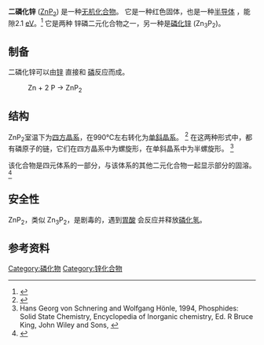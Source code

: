 {{short description|磷和锌组成的二元化合物}}
{{chembox
| Name =
| Reference = 
| ImageFile = 
| ImageSize = 
| ImageName = 
| OtherNames = 
|Section1={{Chembox Identifiers
| ChemSpiderID_Ref = 
| ChemSpiderID = 141421
| UNII_Ref = 
| UNII = 
| PubChem = 
| EC_number = 234-867-3
| SMILES = [P-]=[P-].[Zn+2]
| StdInChI_Ref = 
| StdInChI = 1S/P2.Zn/c1-2;/q-2;+2 
| StdInChIKey_Ref = 
| StdInChIKey = WHCVAYNMVBDLCU-UHFFFAOYSA-N
| CASNo_Ref = {{cascite|correct|CAS}}
| CASNo = 12037-79-5
  }}
|Section2={{Chembox Properties
| Formula = ZnP<sub>2</sub>
| MolarMass = 127.33
| Appearance = 红色晶体
| Density = 3.53 g/cm<sup>3</sup>
| Solubility = 
| SolubleOther = 
| MeltingPtC = 1040
| BoilingPtC = 
 }}
|Section3={{Chembox Structure
| CrystalStruct = [[四方|四方]], [[Pearson_symbol|tP24]]
| SpaceGroup = P4<sub>1</sub>2<sub>1</sub>2, No. 92<ref name="JPC">{{Cite journal|title=Raman and infrared phonons in tetragonal ZnP2 and CdP2 crystals: A density functional study|journal=Journal of Physics Condensed Matter|last=Litvinchuk|first=A. P.|volume=32|last2=Valakh|first2=M. Ya.|issue=44|doi=10.1088/1361-648X/aba720}}</ref>
  }}
|Section7={{Chembox Hazards
| EUClass =
| GHSPictograms = {{GHS02}}{{GHS06}}
| GHSSignalWord = Danger
| HPhrases = 
| PPhrases = 
| NFPA-H = 
| NFPA-R = 
| NFPA-F = 
| NFPA-S =
 }}
}}

'''二磷化锌''' ([[锌|Zn]][[磷|P<sub>2</sub>]]) 是一种[[无机化合物|无机化合物]]。 它是一种红色固体，也是一种[[半导体|半导体]] ，能隙2.1 [[电子伏特|eV]]。<ref name="JPCS">{{Cite journal|title=Two crystal forms of ZnP2, their preparation, structure, and optoelectronic properties|url=https://archive.org/details/sim_journal-of-physics-and-chemistry-of-solids_1963_24/page/333|journal=Journal of Physics and Chemistry of Solids|last=Hegyi|first=I. J.|volume=24|pages=333-337|last2=Loebner|first2=E. E.|year=1963|last3=Poor (Jr.)|first3=E. W.|last4=White|first4=J. G.}}</ref> 它是两种 锌磷二元化合物之一，另一种是[[磷化锌|磷化锌]] (Zn<sub>3</sub>P<sub>2</sub>)。

==制备==
二磷化锌可以由[[锌|锌]] 直接和 [[磷|磷]]反应而成。
:Zn  +  2 P   →   ZnP<sub>2</sub>

==结构==
ZnP<sub>2</sub>室温下为[[四方晶系|四方晶系]]，在990℃左右转化为[[单斜晶系|单斜晶系]]。 <ref name="Materialia">{{Cite journal|title=Thermodynamic re-assessment of the Zn–P binary system|journal=Materialia|last=Ghasemi|first=M.|volume=6|pages=100301|last2=Stutz|first2=E. Z.|doi=10.1016/j.mtla.2019.100301|last3=Escobar Steinvall|first3=S.|last4=Zamani|first4=M.|last5=Fontcuberta i Morral|first5=A.}}</ref> 在这两种形式中，都有磷原子的链，它们在四方晶系中为螺旋形，在单斜晶系中为半螺旋形。 <ref>Hans Georg von Schnering and Wolfgang Hönle, 1994, Phosphides: Solid State Chemistry, Encyclopedia of Inorganic chemistry, Ed. R Bruce King, John Wiley and Sons, {{ISBN|0-471-93620-0}}</ref>

该化合物是{{le|磷化锌砷化锌|Zinc cadmium phosphide arsenide|Zn-Cd-P-As}}四元体系的一部分，与该体系的其他二元化合物一起显示部分的固溶。 <ref name="Trukhan">{{Cite journal|title=Compounds and solid solutions of the Zn-Cd-P-As system in semiconductor electronics|journal=Inorganic Materials|last=Trukhan|first=V. M.|volume=50|pages=868-873|last2=Izotov|first2=A. D.|issue=9|doi=10.1134/S0020168514090143|year=2014|last3=Shoukavaya|first3=T. V.}}</ref>

==安全性==
ZnP<sub>2</sub>，类似 Zn<sub>3</sub>P<sub>2</sub>，是剧毒的，遇到[[胃酸|胃酸]] 会反应并释放[[磷化氢|磷化氢]]。

==参考资料==
{{Reflist}}

{{锌化合物}}
{{无机磷化合物}}
{{磷化物}}

[[Category:磷化物|Category:磷化物]]
[[Category:锌化合物|Category:锌化合物]]